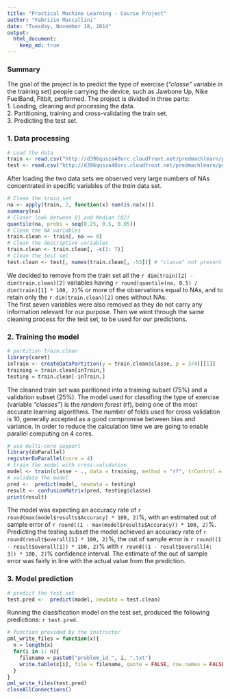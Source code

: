 ```yaml
---
title: "Practical Machine Learning - Course Project"
author: "Fabrizio Maccallini"
date: "Tuesday, November 18, 2014"
output: 
  html_document:
    keep_md: true
---
```

### Summary
The goal of the project is to predict the type of exercise (*"classe"* variable in the training set) people carrying the device, such as Jawbone Up, Nike FuelBand, Fitbit, performed. The project is divided in three parts:  
1. Loading, cleaning and processing the data.  
2. Partitioning, training and cross-validating the train set.    
3. Predicting the test set.  

### 1. Data processing
```r
# Load the data
train <- read.csv("http://d396qusza40orc.cloudfront.net/predmachlearn/pml-training.csv", na.strings = c("#DIV/0!", "NA", ""))
test <- read.csv("http://d396qusza40orc.cloudfront.net/predmachlearn/pml-testing.csv", na.strings = c("#DIV/0!", "NA", ""))
```

After loading the two data sets we observed very large numbers of NAs concentrated in specific variables of the *train* data set.  
```r
# Clean the train set
na <- apply(train, 2, function(x) sum(is.na(x)))
summary(na)
# Closer look between Q1 and Median (Q2)
quantile(na, probs = seq(0.25, 0.5, 0.05))
# Clean the NA variables
train.clean <- train[, na == 0]
# Clean the descriptive variables
train.clean <- train.clean[, -c(1: 7)]
# Clean the test set
test.clean <- test[, names(train.clean[, -53])] # "classe" not present in test
```

We decided to remove from the train set all the `r dim(train)[2] - dim(train.clean)[2]` variables having `r round(quantile(na, 0.5) / dim(train)[1] * 100, 2)`% or more of the observations equal to NAs, and to retain only the `r dim(train.clean)[2]` ones without NAs.  
The first seven variables were also removed as they do not carry any information relevant for our purpose.
Then we went through the same cleaning process for the test set, to be used for our predictions.  

### 2. Training the model  
```r
# partition train.clean
library(caret)
inTrain <- createDataPartition(y = train.clean$classe, p = 3/4)[[1]]
training = train.clean[inTrain,]
testing = train.clean[-inTrain,]
```

The cleaned train set was paritioned into a training subset (75%) and a validation subset (25%). The model used for classifing the  type of exercise (variable *"classes"*) is the *random forest* (rf), being one of the most accurate learning algorithms. The number of folds used for cross validation is 10, generally accepted as a good compromise between bias and variance. In order to reduce the calculation time we are going to enable parallel computing on 4 cores.  
```r
# use multi-core support
library(doParallel)
registerDoParallel(core = 4)
# train the model with cross-validation
model <- train(classe ~ ., data = training, method = "rf", trControl = trainControl(method = "cv", number = 10))
# validate the model
pred <-  predict(model, newdata = testing)
result <- confusionMatrix(pred, testing$classe)
print(result)
```

The model was expecting an accuracy rate of `r round(max(model$results$Accuracy) * 100, 2)`%, with an estimated out of sample error of `r round((1 - max(model$results$Accuracy)) * 100, 2)`%. Predicting the testing subset the model achieved an accuracy rate of `r round(result$overall[1] * 100, 2)`%, the out of sample error is `r round((1 - result$overall[1]) * 100, 2)`% with `r round((1 - result$overall[4: 3]) * 100, 2)`% confidence interval. The estimate of the out of sample error was fairly in line with the actual value from the prediction.

### 3. Model prediction
```r
# predict the test set
test.pred <-  predict(model, newdata = test.clean)
```

Running the classification model on the test set, produced the following predictions: `r test.pred`.  
```r
# function provided by the instructor
pml_write_files = function(x){
  n = length(x)
  for(i in 1: n){
    filename = paste0("problem_id_", i, ".txt")
    write.table(x[i], file = filename, quote = FALSE, row.names = FALSE, col.names = FALSE)
  }
}
pml_write_files(test.pred)
closeAllConnections()
```
